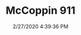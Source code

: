 ---
width: 1333
height: 2000
title: McCoppin 911
description: A custom 911 built by McCoppin Automotive Design.
date: 2/27/2020 4:39:36 PM
cameraMake: Sony
cameraModel: ILCE-7M3
lens: ZEISS Batis 1.8/85
settingsfStop: f/1.8
settingsISO: ISO 100
settingsShutter: 1/640
settingsFocalLength: 85 mm
---